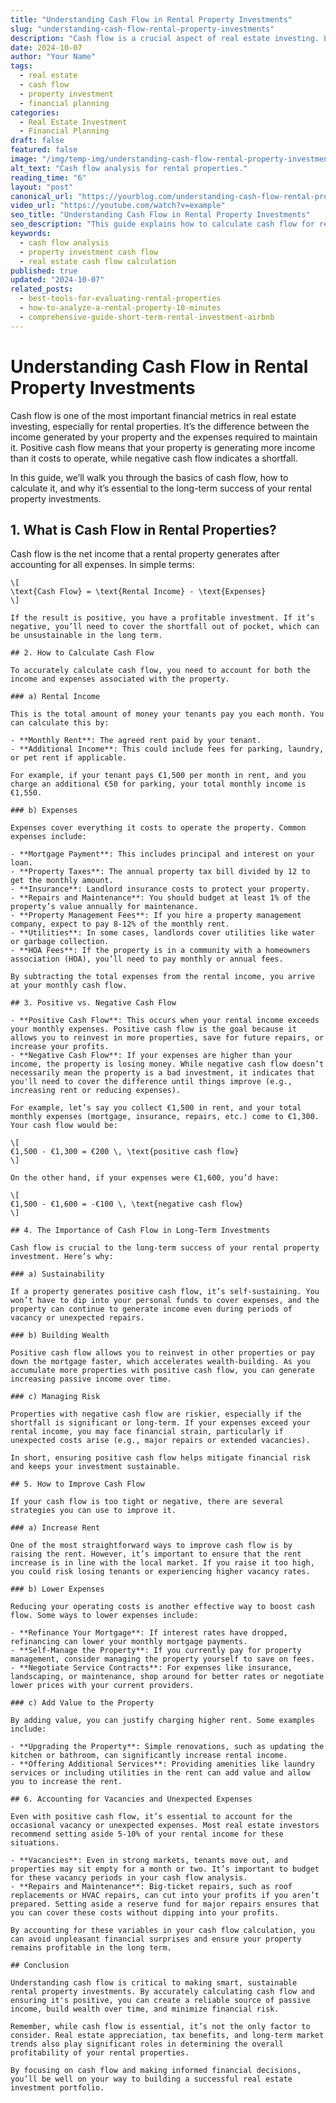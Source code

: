 ```yaml
---
title: "Understanding Cash Flow in Rental Property Investments"
slug: "understanding-cash-flow-rental-property-investments"
description: "Cash flow is a crucial aspect of real estate investing. Learn how to calculate and interpret cash flow, and why it's important for long-term property investment success."
date: 2024-10-07
author: "Your Name"
tags:
  - real estate
  - cash flow
  - property investment
  - financial planning
categories:
  - Real Estate Investment
  - Financial Planning
draft: false
featured: false
image: "/img/temp-img/understanding-cash-flow-rental-property-investments.jpg"
alt_text: "Cash flow analysis for rental properties."
reading_time: "6"
layout: "post"
canonical_url: "https://yourblog.com/understanding-cash-flow-rental-property-investments"
video_url: "https://youtube.com/watch?v=example"
seo_title: "Understanding Cash Flow in Rental Property Investments"
seo_description: "This guide explains how to calculate cash flow for rental properties and why cash flow is essential for a successful real estate investment strategy."
keywords:
  - cash flow analysis
  - property investment cash flow
  - real estate cash flow calculation
published: true
updated: "2024-10-07"
related_posts:
  - best-tools-for-evaluating-rental-properties
  - how-to-analyze-a-rental-property-10-minutes
  - comprehensive-guide-short-term-rental-investment-airbnb
---
```


# Understanding Cash Flow in Rental Property Investments

Cash flow is one of the most important financial metrics in real estate investing, especially for rental properties. It’s the difference between the income generated by your property and the expenses required to maintain it. Positive cash flow means that your property is generating more income than it costs to operate, while negative cash flow indicates a shortfall.

In this guide, we’ll walk you through the basics of cash flow, how to calculate it, and why it’s essential to the long-term success of your rental property investments.

## 1. What is Cash Flow in Rental Properties?

Cash flow is the net income that a rental property generates after accounting for all expenses. In simple terms:

```
\[
\text{Cash Flow} = \text{Rental Income} - \text{Expenses}
\]

If the result is positive, you have a profitable investment. If it’s negative, you’ll need to cover the shortfall out of pocket, which can be unsustainable in the long term.

## 2. How to Calculate Cash Flow

To accurately calculate cash flow, you need to account for both the income and expenses associated with the property.

### a) Rental Income

This is the total amount of money your tenants pay you each month. You can calculate this by:

- **Monthly Rent**: The agreed rent paid by your tenant.
- **Additional Income**: This could include fees for parking, laundry, or pet rent if applicable.

For example, if your tenant pays €1,500 per month in rent, and you charge an additional €50 for parking, your total monthly income is €1,550.

### b) Expenses

Expenses cover everything it costs to operate the property. Common expenses include:

- **Mortgage Payment**: This includes principal and interest on your loan.
- **Property Taxes**: The annual property tax bill divided by 12 to get the monthly amount.
- **Insurance**: Landlord insurance costs to protect your property.
- **Repairs and Maintenance**: You should budget at least 1% of the property’s value annually for maintenance.
- **Property Management Fees**: If you hire a property management company, expect to pay 8-12% of the monthly rent.
- **Utilities**: In some cases, landlords cover utilities like water or garbage collection.
- **HOA Fees**: If the property is in a community with a homeowners association (HOA), you’ll need to pay monthly or annual fees.

By subtracting the total expenses from the rental income, you arrive at your monthly cash flow.

## 3. Positive vs. Negative Cash Flow

- **Positive Cash Flow**: This occurs when your rental income exceeds your monthly expenses. Positive cash flow is the goal because it allows you to reinvest in more properties, save for future repairs, or increase your profits.
- **Negative Cash Flow**: If your expenses are higher than your income, the property is losing money. While negative cash flow doesn’t necessarily mean the property is a bad investment, it indicates that you'll need to cover the difference until things improve (e.g., increasing rent or reducing expenses).

For example, let’s say you collect €1,500 in rent, and your total monthly expenses (mortgage, insurance, repairs, etc.) come to €1,300. Your cash flow would be:

\[
€1,500 - €1,300 = €200 \, \text{positive cash flow}
\]

On the other hand, if your expenses were €1,600, you’d have:

\[
€1,500 - €1,600 = -€100 \, \text{negative cash flow}
\]

## 4. The Importance of Cash Flow in Long-Term Investments

Cash flow is crucial to the long-term success of your rental property investment. Here’s why:

### a) Sustainability

If a property generates positive cash flow, it’s self-sustaining. You won’t have to dip into your personal funds to cover expenses, and the property can continue to generate income even during periods of vacancy or unexpected repairs.

### b) Building Wealth

Positive cash flow allows you to reinvest in other properties or pay down the mortgage faster, which accelerates wealth-building. As you accumulate more properties with positive cash flow, you can generate increasing passive income over time.

### c) Managing Risk

Properties with negative cash flow are riskier, especially if the shortfall is significant or long-term. If your expenses exceed your rental income, you may face financial strain, particularly if unexpected costs arise (e.g., major repairs or extended vacancies).

In short, ensuring positive cash flow helps mitigate financial risk and keeps your investment sustainable.

## 5. How to Improve Cash Flow

If your cash flow is too tight or negative, there are several strategies you can use to improve it.

### a) Increase Rent

One of the most straightforward ways to improve cash flow is by raising the rent. However, it’s important to ensure that the rent increase is in line with the local market. If you raise it too high, you could risk losing tenants or experiencing higher vacancy rates.

### b) Lower Expenses

Reducing your operating costs is another effective way to boost cash flow. Some ways to lower expenses include:

- **Refinance Your Mortgage**: If interest rates have dropped, refinancing can lower your monthly mortgage payments.
- **Self-Manage the Property**: If you currently pay for property management, consider managing the property yourself to save on fees.
- **Negotiate Service Contracts**: For expenses like insurance, landscaping, or maintenance, shop around for better rates or negotiate lower prices with your current providers.

### c) Add Value to the Property

By adding value, you can justify charging higher rent. Some examples include:

- **Upgrading the Property**: Simple renovations, such as updating the kitchen or bathroom, can significantly increase rental income.
- **Offering Additional Services**: Providing amenities like laundry services or including utilities in the rent can add value and allow you to increase the rent.

## 6. Accounting for Vacancies and Unexpected Expenses

Even with positive cash flow, it’s essential to account for the occasional vacancy or unexpected expenses. Most real estate investors recommend setting aside 5-10% of your rental income for these situations.

- **Vacancies**: Even in strong markets, tenants move out, and properties may sit empty for a month or two. It’s important to budget for these vacancy periods in your cash flow analysis.
- **Repairs and Maintenance**: Big-ticket repairs, such as roof replacements or HVAC repairs, can cut into your profits if you aren’t prepared. Setting aside a reserve fund for major repairs ensures that you can cover these costs without dipping into your profits.

By accounting for these variables in your cash flow calculation, you can avoid unpleasant financial surprises and ensure your property remains profitable in the long term.

## Conclusion

Understanding cash flow is critical to making smart, sustainable rental property investments. By accurately calculating cash flow and ensuring it's positive, you can create a reliable source of passive income, build wealth over time, and minimize financial risk.

Remember, while cash flow is essential, it’s not the only factor to consider. Real estate appreciation, tax benefits, and long-term market trends also play significant roles in determining the overall profitability of your rental properties.

By focusing on cash flow and making informed financial decisions, you’ll be well on your way to building a successful real estate investment portfolio.
```
